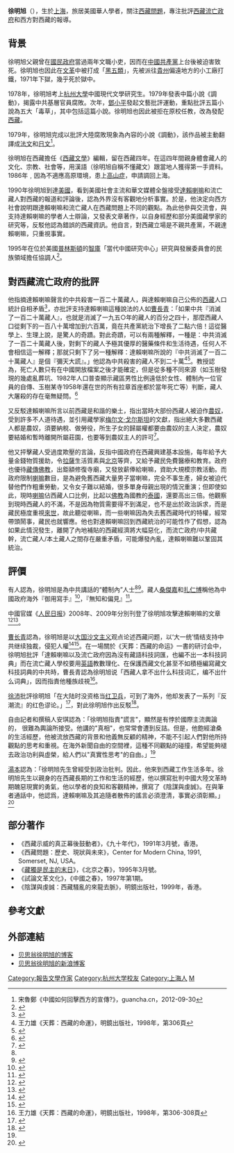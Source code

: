 '''徐明旭'''（{{bd|1947年|}}），生於[[上海|上海]]，旅居美國華人學者，關注[[西藏問題|西藏問題]]，專注批評[[西藏流亡政府|西藏流亡政府]]和西方對西藏的報導。

==背景==
徐明旭父親曾在[[國民政府|國民政府]]當過兩年文職小吏，因而在[[中國共產黨|中國共產黨]]上台後被迫害致死。徐明旭也因此在[[文革|文革]]中被打成「[[黑五類|黑五類]]」，先被派往[[貴州|貴州]]偏遠地方的小工廠打鐵，1971年下獄，幾乎死於獄中。

1978年，徐明旭考上[[杭州大學|杭州大學]]中國現代文學研究生。1979年發表中篇小說《調動》，揭露中共基層官員腐敗。次年，[[鄧小平|鄧小平]]發起文藝批評運動，重點批評五篇小說為五大「毒草」，其中包括這篇小說。徐明旭也因此被拒在原校任教，改為發配[[西藏|西藏]]。

1979年，徐明旭完成以批評大陸腐敗現象為內容的小說《調動》，該作品被主動翻譯成[[法文|法文]]和[[日文|日文]]<ref>宋魯鄭《中國如何回擊西方的宣傳?》，guancha.cn，2012-09-30</ref>。

徐明旭在西藏擔任《[[西藏文學|西藏文學]]》編輯，留在西藏四年。在這四年間親身體會藏人的文化、宗教、社會等，用漢語（徐明旭自稱不懂藏文）跟當地人獲得第一手資料。1986年﹐因為不適應高原環境，患上[[高山症|高山症]]，申請調回上海。

1990年徐明旭到達[[美國|美國]]，看到美國社會主流和華文媒體全盤接受[[十四世達賴喇嘛|達賴喇嘛]]和流亡藏人對西藏的報道和評論後，認為外界沒有客觀地分析事實。於是，他決定向西方社會說明跟達賴喇嘛和流亡藏人在西藏問題上不同的觀點。為此他參與交流會，與支持達賴喇嘛的學者人士辯論，又發表文章著作，以自身經歷和部分美國藏學家的研究等，反駁他認為錯誤的西藏資訊。他自言，對西藏立場是不親共產黨，不親達賴喇嘛，只重視事實。

1995年在位於美國[[普林斯頓|普林斯頓]]的[[智庫|智庫]]「當代中國研究中心」研究與發展委員會的民族領域擔任協調人<ref>{{Cite web | url=http://www.modernchinastudies.org/us/issues/past-issues/47-mcs-1995-issue-3/268-2011-12-29-11-30-06.html | title=第二章 項目的組織與人員 | author=當代中國研究中心研究與發展委員會 | journal=當代中國研究 | date=1995年 | issue=3}}</ref>。

==對西藏流亡政府的批評==
他指摘達賴喇嘛聲言的中共殺害一百二十萬藏人，與達賴喇嘛自己公佈的[[西藏|西藏]]人口統計自相矛盾<ref name="安琪">{{Cite web | url=http://blog.boxun.com/hero/anqi/25_1.shtml | title="妖魔化的"西藏問題－旅美自由撰稿人徐明旭駁斥「輿論偏見」|author=[[安琪|安琪]]}}</ref>，亦批評支持達賴喇嘛這種說法的人如[[曹長青|曹長青]]：「如果中共『消滅了一百二十萬藏人』，也就是消滅了一九五○年的藏人的百分之四十，那麼西藏人口從剩下的一百八十萬增加到六百萬，竟在共產黨統治下增長了二點六倍！這從醫學上、生理上說，是驚人的奇蹟。對此奇蹟，可以有兩種解釋，一種是：中共消滅了一百二十萬藏人後，對剩下的藏人予極其優厚的醫藥條件和生活待遇，任何人不會相信這一解釋；那就只剩下了另一種解釋：達賴喇嘛所說的『中共消滅了一百二十萬藏人』是個『彌天大謊』。」他認為中共殺害的藏人不到二十萬<ref>王力雄《天葬：西藏的命運》，明鏡出版社，1998年，第306頁</ref><ref name="Bo2010">{{cite book|author=Zhiyue Bo|title=''China's Elite Politics: Governance and Democratization''| url=http://books.google.com/books?id=sYuUZ5_xd3YC&pg=PA228|date=2010年|location=Singapore | publisher=World Scientific| isbn=978-981-283-673-1|pages=228–229頁}}{{en}}</ref>。{{le|艾略特·史伯嶺|Elliot Sperling}}教授認為，死亡人數只有在中國開放檔案之後才能確定，但是從多種不同來源（如玉樹發現的幾處亂葬坑、1982年人口普查顯示藏區男性比例遠低於女性、體制內一位官員的自傳、玉樹某寺1958年還在世的所有拉章首座都於當年死亡等）判斷，藏人大屠殺的存在毫無疑問。<ref>{{cite web | url=http://elliotsperling.org/the-body-count/ | title=The Body Count | date=2012-09-14 | author=艾略特·史伯嶺}}</ref>

又反駁達賴喇嘛所言以前西藏是和諧的樂土，指出當時大部份西藏人被迫作[[農奴|農奴]]，受到許多不人道待遇，並引用藏學家[[梅尔文·戈尔斯坦|梅尔文·戈尔斯坦]]的文獻，指出絕大多數西藏人都是農奴，須要納稅、做勞役，所生子女的歸屬權都要由農奴的主人決定，農奴要結婚和暫時離開所屬莊園，也要等到農奴主人的許可<ref>{{Cite journal | title=Serfdom and Mobility: An Examination of the Institution of “Human Lease” in Traditional Tibetan Society | author=Melvyn C. Goldstein |
url=http://www.jstor.org/stable/2052458 | doi=10.2307/2052458 |
journal=Journal of Asian Studies | volume=30 | issue=3 | date=May 1971 | pages=12-15, 521-534}}{{en}}</ref>。

他又抨擊藏人受過度欺壓的言論，反指中國政府在西藏興建基本設施，每年給予大量金錢物質援助，令[[拉薩|拉薩]]生活質素與[[北京|北京]]等齊，又給予藏民免費醫療和教育。政府也優待[[藏傳佛教|藏傳佛教]]，出鉅額修復寺廟，又發放薪俸給喇嘛，資助大規模宗教活動。而政府限制[[喇嘛|喇嘛]]數目，是為避免舊西藏大量男子當喇嘛，完全不事生產，婦女被迫代替他們作粗重勞動，又令女子難以結婚，很多單身母親出現的情況重演；但即使如此，現時[[喇嘛|喇嘛]]佔西藏人口比例，比起以[[佛教|佛教]]為國教的[[泰國|泰國]]，還要高出三倍。他觀察到現時西藏人的不滿，不是因為物質需要得不到滿足，也不是出於政治訴求，而是藏民極度重視[[來世|來世]]，故此聽從喇嘛，而一些喇嘛因為失去舊西藏時代的特權，經常帶頭鬧事，藏民也就響應。他也對達賴喇嘛回到西藏統治的可能性作了假想，認為如果此情況發生，離開了內地補貼的西藏經濟將大幅惡化，而流亡政府/中共藏幹，流亡藏人/本土藏人之間存在嚴重矛盾，可能爆發內亂，達賴喇嘛難以鞏固其統治。

==評價==
有人認為，徐明旭是為中共講話的“體制內”人士<ref name="安琪"/><ref>{{cite web | url=http://leiden.dachs-archive.org/archive/leiden/topical/banned/20050916/www.broadbook.com/review_article.asp@reviewID=85&salesID=0 | title=同“流”合“亡”三種人----評“流亡者訪談錄” | access-date=2019-12-02 | archive-url=https://web.archive.org/web/20140729213624/http://leiden.dachs-archive.org/archive/leiden/topical/banned/20050916/www.broadbook.com/review_article.asp%40reviewID%3D85%26salesID%3D0 | archive-date=2014-07-29 | dead-url=yes }}</ref>。藏人[[桑傑嘉|桑傑嘉]]和[[扎仁博|扎仁博]]稱他為中國政府海外『御用寫手』<ref>{{Cite web| url=http://woeser.middle-way.net/2014/07/blog-post_2.html |author=桑傑嘉 |title=西藏問題不是「共藏問題」——評《中國民主轉型中的西藏問題》（一）}}</ref>，『無知和偏見』<ref>{{Cite web | url=http://woeser.middle-way.net/2008/10/blog-post_27.html | title=年輕藏人駁徐明旭：無知和偏見——駁徐的《年輕一代藏人為何仇漢？拉薩314事件反思》|author=扎仁博}}</ref>。

中國官媒《[[人民日报|人民日报]]》2008年、2009年分別刊登了徐明旭攻擊達賴喇嘛的文章<ref>{{Cite news | url=http://paper.people.com.cn/rmrbhwb/html/2008-09/30/content_111710.htm | title=达赖喇嘛的鬼蜮伎俩 | author=徐明旭 |work=《人民日报海外版》第2 版|date= 2008年9月30日}}</ref><ref>{{Cite news | url=http://paper.people.com.cn/rmrbhwb/html/2009-03/25/content_218765.htm |
title=满纸谎言 居心险恶——评达赖喇嘛在“3·10”五十周年集会上的讲话 |author=徐明旭 |work=《人民日报海外版》第4版|date=2009年3月25日}}</ref>。

[[曹长青|曹长青]]認為，徐明旭是以[[大国沙文主义|大国沙文主义]]观点论述西藏问题，以‘大一统’情结支持中共继续独裁，侵犯人權<ref>{{Cite web | url=http://caochangqing.com/gb/newsdisp.php?News_ID=462 |
title=西藏问题真相与洗脑 | author=曹长青}}</ref><ref>{{Cite web | url=http://m.secretchina.com/node/236295 | title=西藏问题真相与洗脑（一）中国人怎样被洗脑 |date=2008-03-17 | author=曹长青 | publisher=看中國}}</ref>。在一場關於《天葬：西藏的命运》一書的研讨会中，徐明旭批評「達賴喇嘛以及流亡政府因為沒有藏語科技詞匯，也編不出一本科技詞典」而在流亡藏人學校要用[[英語|英語]]教數理化、在保護西藏文化甚至不如積極編寫藏文科技詞典的中共時，曹長青認為徐明旭说「西藏人拿不出什么科技词汇，编不出什么词典」，因而指責他種族歧視<ref>王力雄《天葬：西藏的命運》，明鏡出版社，1998年，第306-308頁</ref>。

[[徐沛|徐沛]]批評徐明旭「在大陆时没资格当[[红卫兵|红卫兵]]，可到了海外，他却发表了一系列『反潮流』的红色谬论。」<ref>{{cite web | author=徐沛|title=《从西藏被“汉化”谈起》|url=http://m.secretchina.com/node/293508}}</ref>，對此徐明旭作出反駁<ref>{{cite web | author=徐明旭|title=《徐沛女士可以休矣》|url=http://www.tibet328.cn/tj/200908/t382738.htm}}</ref>。

自由記者和撰稿人安琪認為：「徐明旭指責"謊言"，顯然是有悖於國際主流輿論的， 很難為輿論所接受。他講的"真相"，也常常會遭到反詰。但是，他飽經滄桑的生活經歷，他被流放西藏的背景和他義無反顧的精神，不能不引起人們對他所持觀點的思考和重視。在海外新聞自由的空間裡，這種不同觀點的碰撞，希望能夠褪去政治功利與虛榮，給人們以"真實性思考"的自由。」<ref name="安琪"/>

[[湯本|湯本]]認為：「徐明旭先生曾經受到政治批判。因此，他來到西藏工作生活多年。徐明旭先生以親身的在西藏長期的工作和生活的經歷，他以撰寫批判中國大陸文革時期醜惡現實的勇氣，他以學者的良知和客觀精神，撰寫了《陰謀與虔誠》。在與筆者通話中，他認爲，達賴喇嘛及其追隨者散佈的謠言必須澄清，事實必須彰顯。」 <ref>{{cite web | author=湯本|title=《臺灣和西藏是對等關係嗎？》|url=http://www.tangben.com/JINDUPING/2000/tebitandtw.htm}}</ref>

== 部分著作 ==
* 《西藏示威的真正幕後鼓動者》，《九十年代》，1991年3月號，香港。
* 《西藏問題：歷史、現狀與未來》，Center for Modern China, 1991, Somerset, NJ, USA。
* 《[http://beijingspring.com/bj2/1995/410/2003129151552.htm 藏獨是民主的末日]》，《北京之春》，1995年3月號。
* 《試論文革文化》，《中國之春》，1997年第1期。
* 《陰謀與虔誠：西藏騷亂的來龍去脈》，明鏡出版社，1999年，香港。

==參考文獻==
{{reflist}}

==外部連結==
* [http://blog.dwnews.com/brite 贝思翁徐明旭的博客]
* [http://blog.sina.com.cn/britexu 贝思翁徐明旭的新浪博客]

{{normdaten}}
{{DEFAULTSORT:Xu mingxu}}
[[Category:報告文學作家|Category:報告文學作家]]
[[Category:杭州大学校友|Category:杭州大学校友]]
[[Category:上海人|Category:上海人]]
[[Category:徐姓|M]]